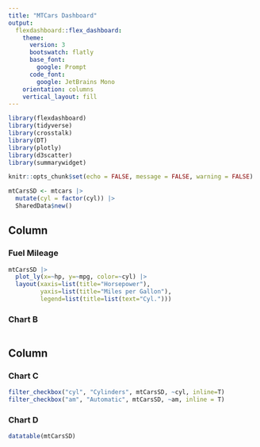 ```yaml
---
title: "MTCars Dashboard"
output: 
  flexdashboard::flex_dashboard:
    theme:
      version: 3
      bootswatch: flatly
      base_font:
        google: Prompt
      code_font:
        google: JetBrains Mono
    orientation: columns
    vertical_layout: fill
---
```


```r
library(flexdashboard)
library(tidyverse)
library(crosstalk)
library(DT)
library(plotly)
library(d3scatter)
library(summarywidget)

knitr::opts_chunk$set(echo = FALSE, message = FALSE, warning = FALSE)

mtCarsSD <- mtcars |> 
  mutate(cyl = factor(cyl)) |> 
  SharedData$new()

```

Column {data-width=650 .tabset}
-----------------------------------------------------------------------

### Fuel Mileage

```r

mtCarsSD |> 
  plot_ly(x=~hp, y=~mpg, color=~cyl) |> 
  layout(xaxis=list(title="Horsepower"),
         yaxis=list(title="Miles per Gallon"),
         legend=list(title=list(text="Cyl.")))

```

### Chart B

```r



```

Column {data-width=350}
-----------------------------------------------------------------------

### Chart C

```r

filter_checkbox("cyl", "Cylinders", mtCarsSD, ~cyl, inline=T)
filter_checkbox("am", "Automatic", mtCarsSD, ~am, inline = T)
```

### Chart D

```r

datatable(mtCarsSD)

```

